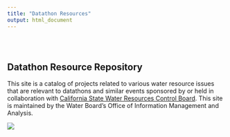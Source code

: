 ```yaml
---
title: "Datathon Resources"
output: html_document
---
```


<style type="text/css">
.title {
  display: none;
}

#getting-started img {
  margin-right: 10px;
}

</style>

<div class="row" style="padding-top: 30px;">
<div class="col-sm-6">

# **Datathon Resource Repository**

<!--- ### *Resource Repository* {style="padding-top: 0px;"} --->
This site is a catalog of projects related to various water resource issues that are relevant to datathons and similar events sponsored by or held in collaboration with [California State Water Resources Control Board](https://www.waterboards.ca.gov/). This site is maintained by the Water Board's Office of Information Management and Analysis.

</div>
<div class="col-sm-6">

![](images/Data_Bear.png)
